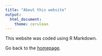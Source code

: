 ```yaml
---
title: "About this website"
output: 
  html_document:
    theme: cerulean
---
```


This website was coded using R Markdown. 

Go back to the [homepage](index.html). 